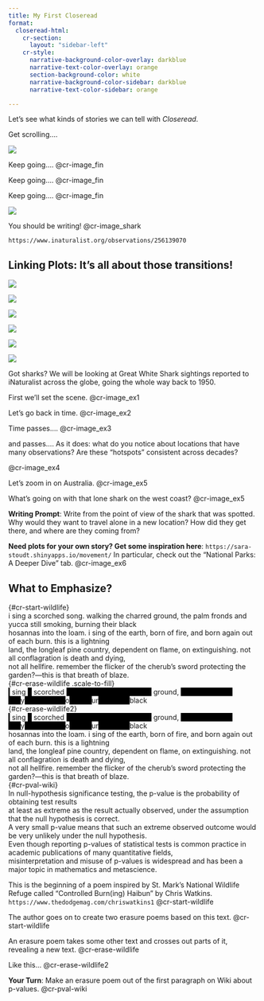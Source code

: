 ```yaml
---
title: My First Closeread
format:
  closeread-html:
    cr-section:
      layout: "sidebar-left"
    cr-style:
      narrative-background-color-overlay: darkblue
      narrative-text-color-overlay: orange
      section-background-color: white
      narrative-background-color-sidebar: darkblue
      narrative-text-color-sidebar: orange

---
```


Let's see what kinds of stories we can tell with *Closeread*.

:::{.cr-section}
Get scrolling....












:::{#cr-image_fin}
![](fin.jpg)
:::

Keep going....
@cr-image_fin













Keep going....
[@cr-image_fin]{scale-by="2"}














Keep going....
[@cr-image_fin]{scale-by="4"}



























:::{#cr-image_shark}
![](shark.jpeg)
:::
You should be writing!
@cr-image_shark

`https://www.inaturalist.org/observations/256139070` 
:::

## **Linking Plots: It's all about those transitions!**

:::{.cr-section}
:::{#cr-image_ex1}
![](shark1.png)
:::

:::{#cr-image_ex2}
![](shark2.png)
:::

:::{#cr-image_ex3}
![](shark3.png)
:::


:::{#cr-image_ex4}
![](shark4.png)
:::

:::{#cr-image_ex5}
![](shark5.png)
:::

:::{#cr-image_ex6}
![](national-parks-map-corrected2.jpg)
:::

Got sharks? We will be looking at Great White Shark sightings reported to iNaturalist across the globe, going the whole way back to 1950.





First we'll set the scene. @cr-image_ex1









Let's go back in time. @cr-image_ex2











Time passes....
 @cr-image_ex3
 












and passes.... As it does: what do you notice about locations that have many observations? Are these "hotspots" consistent across decades?

@cr-image_ex4













Let's zoom in on Australia.
@cr-image_ex5









What's going on with that lone shark on the west coast?
[@cr-image_ex5]{pan-to="50%,50%" scale-by="2"}







**Writing Prompt**: Write from the point of view of the shark that was spotted. Why would they want to travel alone in a new location? How did they get there, and where are they coming from?







**Need plots for your own story? Get some inspiration here**: `https://sara-stoudt.shinyapps.io/movement/` In particular, check out the "National Parks: A Deeper Dive" tab.
@cr-image_ex6
:::


## **What to Emphasize?**

:::{.cr-section}
| {#cr-start-wildlife}
| i sing a scorched song. walking the charred ground, the palm fronds and yucca still smoking, burning their black
| hosannas into the loam. i sing of the earth, born of fire, and born again out of each burn. this is a lightning
| land, the longleaf pine country, dependent on flame, on extinguishing. not all conflagration is death and dying,
| not all hellfire. remember the flicker of the cherub’s sword protecting the garden?—this is that breath of blaze.

| {#cr-erase-wildlife .scale-to-fill}
| [i]{style="background-color:black;color:black"} sing [a]{style="background-color:black;color:black"} scorched [song. walking the charred]{style="background-color:black;color:black"} ground, [the palm fronds and ]{style="background-color:black;color:black"}y[ucca still sm]{style="background-color:black;color:black"}o[king, b]{style="background-color:black;color:black"}ur[ning their ]{style="background-color:black;color:black"}black



| {#cr-erase-wildlife2}
| [i]{style="background-color:black;color:black"} sing [a]{style="background-color:black;color:black"} scorched [song. walking the charred]{style="background-color:black;color:black"} ground, [the palm fronds and ]{style="background-color:black;color:black"}y[ucca still sm]{style="background-color:black;color:black"}o[king, b]{style="background-color:black;color:black"}ur[ning their ]{style="background-color:black;color:black"}black
| hosannas into the loam. i sing of the earth, born of fire, and born again out of each burn. this is a lightning
| land, the longleaf pine country, dependent on flame, on extinguishing. not all conflagration is death and dying,
| not all hellfire. remember the flicker of the cherub’s sword protecting the garden?—this is that breath of blaze.

| {#cr-pval-wiki}
| In null-hypothesis significance testing, the p-value is the probability of obtaining test results
| at least as extreme as the result actually observed, under the assumption that the null hypothesis is correct.
| A very small p-value means that such an extreme observed outcome would be very unlikely under the null hypothesis.
| Even though reporting p-values of statistical tests is common practice in academic publications of many quantitative fields,
| misinterpretation and misuse of p-values is widespread and has been a major topic in mathematics and metascience.

This is the beginning of a poem inspired by St. Mark's National Wildlife Refuge called "Controlled Burn(ing) Haibun" by Chris Watkins. `https://www.thedodgemag.com/chriswatkins1`
@cr-start-wildlife



The author goes on to create two erasure poems based on this text.
[@cr-start-wildlife]{hlz="1"}





An erasure poem takes some other text and crosses out parts of it, revealing a new text.
@cr-erase-wildlife



Like this...
@cr-erase-wildlife2







**Your Turn**: Make an erasure poem out of the first paragraph on Wiki about p-values.
@cr-pval-wiki

:::

